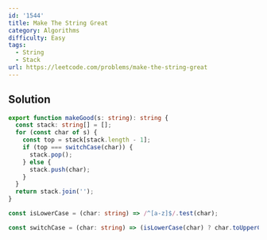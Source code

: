 ```yaml
---
id: '1544'
title: Make The String Great
category: Algorithms
difficulty: Easy
tags:
  - String
  - Stack
url: https://leetcode.com/problems/make-the-string-great
---
```


## Solution

```typescript showLineNumbers
export function makeGood(s: string): string {
  const stack: string[] = [];
  for (const char of s) {
    const top = stack[stack.length - 1];
    if (top === switchCase(char)) {
      stack.pop();
    } else {
      stack.push(char);
    }
  }
  return stack.join('');
}

const isLowerCase = (char: string) => /^[a-z]$/.test(char);

const switchCase = (char: string) => (isLowerCase(char) ? char.toUpperCase() : char.toLowerCase());
```
